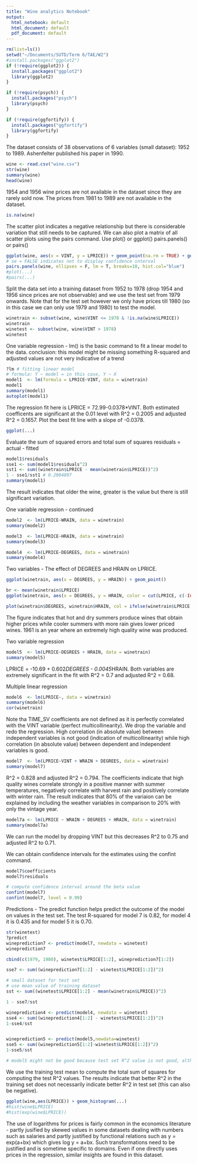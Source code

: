 ```yaml
---
title: "Wine analytics Notebook"
output:
  html_notebook: default
  html_document: default
  pdf_document: default
---
```

```r
rm(list=ls())
setwd("~/Documents/SUTD/Term 6/TAE/W2")
#install.packages("ggplot2")
if (!require(ggplot2)) {
  install.packages("ggplot2")
  library(ggplot2)
}

if (!require(psych)) {
  install.packages("psych")
  library(psych)
}

if (!require(ggfortify)) {
  install.packages("ggfortify")
  library(ggfortify)
}

```
The dataset consists of 38 observations of 6 variables (small dataset): 1952 to 1989. Ashenfelter published his paper in 1990.
```r
wine <- read.csv("wine.csv")
str(wine)
summary(wine)
head(wine)
```

1954 and 1956 wine prices are not available in the dataset since they are rarely sold now. The prices from 1981 to 1989 are not available in the dataset.

```r
is.na(wine)
```

The scatter plot indicates a negative relationship but there is considerable variation that still needs to be captured. We can also plot a matrix of all scatter plots using the pairs command.
Use plot() or ggplot()
    pairs.panels() or pairs()
```r
ggplot(wine, aes(x = VINT, y = LPRICE)) + geom_point(na.rm = TRUE) + geom_smooth(method = "lm", na.rm = TRUE, se = FALSE)
# se = FALSE indicates not to display confidence interval
pairs.panels(wine, ellipses = F, lm = T, breaks=10, hist.col="blue")
#plot(...)
#pairs(...)
```

Split the data set into a training dataset from 1952 to 1978 (drop 1954 and 1956 since prices are not observable) and we use the test set from 1979 onwards. Note that for the test set however we only have prices till 1980 (so in this case we can only use 1979 and 1980) to test the model.

```r
winetrain <- subset(wine, wine$VINT <= 1978 & !is.na(wine$LPRICE))
winetrain
winetest <- subset(wine, wine$VINT > 1978)
winetest
```

One variable regression - lm() is the basic command to fit a linear model to the data.
conclusion: this model might be missing something
R-squared and adjusted values are not very indicative of a trend

```r
?lm # fitting linear model
# formula: Y ~ model = in this case, Y ~ X
model1  <- lm(formula = LPRICE~VINT, data = winetrain)
model1
summary(model1)
autoplot(model1)
```

The regression fit here is LPRICE = 72.99-0.0378*VINT. 
Both estimated coefficents are significant at the 0.01 level with R^2 = 0.2005 and adjusted R^2 = 0.1657.
Plot the best fit line with a slope of -0.0378.

```r
ggplot(...)
```

Evaluate the sum of squared errors and total sum of squares
residuals = actual - fitted
```r
model1$residuals
sse1 <- sum(model1$residuals^2)
sst1 <- sum((winetrain$LPRICE - mean(winetrain$LPRICE))^2)
1 - sse1/sst1 # 0.2004897
summary(model1)
```

The result indicates that older the wine, greater is the value but there is still significant variation.

One variable regression - continued
```r
model2  <- lm(LPRICE~WRAIN, data = winetrain)
summary(model2)
```
```r
model3  <- lm(LPRICE~HRAIN, data = winetrain)
summary(model3)
```
```r
model4  <- lm(LPRICE~DEGREES, data = winetrain)
summary(model4)
```
Two variables - The effect of DEGREES and HRAIN on LPRICE.
```r
ggplot(winetrain, aes(x = DEGREES, y = HRAIN)) + geom_point()

br <- mean(winetrain$LPRICE)
ggplot(winetrain, aes(x = DEGREES, y = HRAIN, color = cut(LPRICE, c(-Inf,-1.42,Inf)))) + geom_point(na.rm = T) + scale_color_discrete(name = "LPRICE", labels = c("<= mean(LPrice)", "> mean(LPRICE)")) + geom_vline(xintercept = mean(winetrain$DEGREES), color = "blue", lwd = 1) + geom_hline(yintercept = mean(winetrain$HRAIN), color = "blue", lwd = 1)

plot(winetrain$DEGREES, winetrain$HRAIN, col = ifelse(winetrain$LPRICE >= mean(winetrain$LPRICE), "red", "black"))
```
The figure indicates that hot and dry summers produce wines that obtain higher prices while cooler summers with more rain gives lower priced wines. 1961 is an year where an extremely high quality wine was produced.

Two variable regression
```r
model5  <- lm(LPRICE~DEGREES + HRAIN, data = winetrain)
summary(model5)
```
LPRICE = -10.69 + 0.602*DEGREES - 0.0045*HRAIN. Both variables are extremely significant in the fit with R^2 = 0.7 and adjusted R^2 = 0.68.

Multiple linear regression
```r
model6  <- lm(LPRICE~, data = winetrain)
summary(model6)
cor(winetrain)
```

Note tha TIME_SV coefficients are not defined as it is perfectly correlated with the VINT variable (perfect multicollinearity). We drop the variable and redo the regression. High correlation (in absolute value) between independent variables is not good (indication of multicollinearity) while high correlation (in absolute value) between dependent and independent variables is good.

```r
model7  <- lm(LPRICE~VINT + WRAIN + DEGREES, data = winetrain)
summary(model7)
```

R^2 = 0.828 and adjusted R^2 = 0.794. The coefficients indicate that high quality wines correlate strongly in a positive manner with summer temperatures, negatively correlate with harvest rain and positively correlate with winter rain. The result indicates that 80% of the variaion can be explained by including the weather variables in comparison to 20% with only the vintage year.

```r
model7a <- lm(LPRICE ~ WRAIN + DEGREES + HRAIN, data = winetrain)
summary(model7a)
```
We can run the model by dropping VINT but this decreases R^2 to 0.75 and adjusted R^2 to 0.71.

We can obtain confidence intervals for the estimates using the confint command.
```r
model7$coefficients
model7$residuals

# compute confidence interval around the beta value 
confint(model7)
confint(model7, level = 0.99)
```
Predictions - The predict function helps predict the outcome of the model on values in the test set. The test R-squared for model 7 is 0.82, for model 4 it is 0.435 and for model 5 it is 0.70.
```r
str(winetest)
?predict
wineprediction7 <- predict(model7, newdata = winetest)
wineprediction7

cbind(c(1979, 1980), winetest$LPRICE[1:2], wineprediction7[1:2])

sse7 <- sum((wineprediction7[1:2] - winetest$LPRICE[1:2])^2)

# small dataset for test set
# use mean value of training dataset
sst <- sum((winetest$LPRICE[1:2] - mean(winetrain$LPRICE))^2)

1 - sse7/sst

wineprediction4 <- predict(model4, newdata = winetest)
sse4 <- sum((wineprediction4[1:2] - winetest$LPRICE[1:2])^2)
1-sse4/sst


wineprediction5 <- predict(model5,newdata=winetest)
sse5 <- sum((wineprediction5[1:2]-winetest$LPRICE[1:2])^2)
1-sse5/sst

# model5 might not be good because test set R^2 value is not good, although it is decent in train set
```
We use the training test mean to compute the total sum of squares for computing the test R^2 values. The results indicate that better R^2 in the training set does not necessarily indicate better R^2 in test set (this can also be negative). 
```r
ggplot(wine,aes(LPRICE)) + geom_histogram(...)
#hist(wine$LPRICE)
#hist(exp(wine$LPRICE))
```
The use of logarithms for prices is fairly common in the economics literature - partly jusified by skewed values in some datasets dealing with numbers such as salaries and partly justified by functional relations such as y = exp(a+bx) which gives log y = a+bx. Such transformations need to be justified and is sometime specific to domains. Even if one directly uses prices in the regression, similar insights are found in this dataset. 
